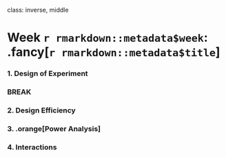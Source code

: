 
class: inverse, middle

# Week `r rmarkdown::metadata$week`: .fancy[`r rmarkdown::metadata$title`]

### 1. Design of Experiment

### BREAK

### 2. Design Efficiency
### 3. .orange[Power Analysis]
### 4. Interactions
